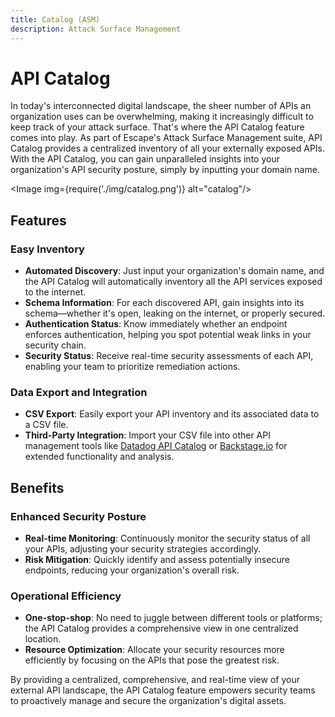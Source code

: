```yaml
---
title: Catalog (ASM)
description: Attack Surface Management
---
```



# API Catalog

In today's interconnected digital landscape, the sheer number of APIs an organization uses can be overwhelming, making it increasingly difficult to keep track of your attack surface. That's where the API Catalog feature comes into play. As part of Escape's Attack Surface Management suite, API Catalog provides a centralized inventory of all your externally exposed APIs. With the API Catalog, you can gain unparalleled insights into your organization's API security posture, simply by inputting your domain name.

<Image img={require('./img/catalog.png')} alt="catalog"/>

## Features

### Easy Inventory

- **Automated Discovery**: Just input your organization's domain name, and the API Catalog will automatically inventory all the API services exposed to the internet.
- **Schema Information**: For each discovered API, gain insights into its schema—whether it's open, leaking on the internet, or properly secured.
- **Authentication Status**: Know immediately whether an endpoint enforces authentication, helping you spot potential weak links in your security chain.
- **Security Status**: Receive real-time security assessments of each API, enabling your team to prioritize remediation actions.

### Data Export and Integration

- **CSV Export**: Easily export your API inventory and its associated data to a CSV file.
- **Third-Party Integration**: Import your CSV file into other API management tools like [Datadog API Catalog](https://docs.datadoghq.com/tracing/api_catalog/) or [Backstage.io](https://backstage.io/) for extended functionality and analysis.

## Benefits

### Enhanced Security Posture

- **Real-time Monitoring**: Continuously monitor the security status of all your APIs, adjusting your security strategies accordingly.
- **Risk Mitigation**: Quickly identify and assess potentially insecure endpoints, reducing your organization's overall risk.

### Operational Efficiency

- **One-stop-shop**: No need to juggle between different tools or platforms; the API Catalog provides a comprehensive view in one centralized location.
- **Resource Optimization**: Allocate your security resources more efficiently by focusing on the APIs that pose the greatest risk.

By providing a centralized, comprehensive, and real-time view of your external API landscape, the API Catalog feature empowers security teams to proactively manage and secure the organization's digital assets.
